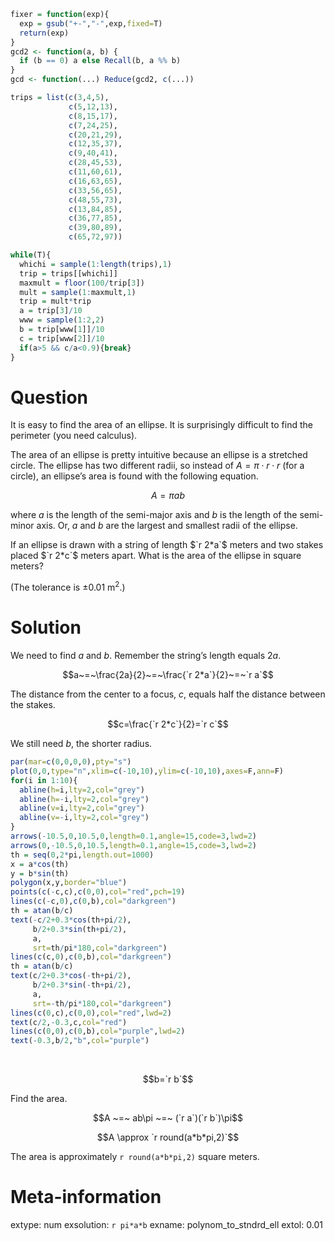 ```r
fixer = function(exp){
  exp = gsub("+-","-",exp,fixed=T)
  return(exp)
}
gcd2 <- function(a, b) {
  if (b == 0) a else Recall(b, a %% b)
}
gcd <- function(...) Reduce(gcd2, c(...))

trips = list(c(3,4,5),
             c(5,12,13),
             c(8,15,17),
             c(7,24,25),
             c(20,21,29),
             c(12,35,37),
             c(9,40,41),
             c(28,45,53),
             c(11,60,61),
             c(16,63,65),
             c(33,56,65),
             c(48,55,73),
             c(13,84,85),
             c(36,77,85),
             c(39,80,89),
             c(65,72,97))

while(T){
  whichi = sample(1:length(trips),1)
  trip = trips[[whichi]]
  maxmult = floor(100/trip[3])
  mult = sample(1:maxmult,1)
  trip = mult*trip
  a = trip[3]/10
  www = sample(1:2,2)
  b = trip[www[1]]/10
  c = trip[www[2]]/10
  if(a>5 && c/a<0.9){break}
}

```

Question
========

It is easy to find the area of an ellipse. It is surprisingly difficult to find the perimeter (you need calculus).

The area of an ellipse is pretty intuitive because an ellipse is a stretched circle. The ellipse has two different radii, so instead of $A=\pi\cdot r\cdot r$ (for a circle), an ellipse's area is found with the following equation.

$$A=\pi a b$$

where $a$ is the length of the semi-major axis and $b$ is the length of the semi-minor axis. Or, $a$ and $b$ are the largest and smallest radii of the ellipse.

If an ellipse is drawn with a string of length $`r 2*a`$ meters and two stakes placed $`r 2*c`$ meters apart. What is the area of the ellipse in square meters?

(The tolerance is $\pm 0.01 ~\mathrm{m}^2$.)

Solution
========

We need to find $a$ and $b$. Remember the string's length equals $2a$.

$$a~=~\frac{2a}{2}~=~\frac{`r 2*a`}{2}~=~`r a`$$

The distance from the center to a focus, $c$, equals half the distance between the stakes.

$$c=\frac{`r 2*c`}{2}=`r c`$$

We still need $b$, the shorter radius.

```r
par(mar=c(0,0,0,0),pty="s")
plot(0,0,type="n",xlim=c(-10,10),ylim=c(-10,10),axes=F,ann=F)
for(i in 1:10){
  abline(h=i,lty=2,col="grey")
  abline(h=-i,lty=2,col="grey")
  abline(v=i,lty=2,col="grey")
  abline(v=-i,lty=2,col="grey")
}
arrows(-10.5,0,10.5,0,length=0.1,angle=15,code=3,lwd=2)
arrows(0,-10.5,0,10.5,length=0.1,angle=15,code=3,lwd=2)
th = seq(0,2*pi,length.out=1000)
x = a*cos(th)
y = b*sin(th)
polygon(x,y,border="blue")
points(c(-c,c),c(0,0),col="red",pch=19)
lines(c(-c,0),c(0,b),col="darkgreen")
th = atan(b/c)
text(-c/2+0.3*cos(th+pi/2),
     b/2+0.3*sin(th+pi/2),
     a,
     srt=th/pi*180,col="darkgreen")
lines(c(c,0),c(0,b),col="darkgreen")
th = atan(b/c)
text(c/2+0.3*cos(-th+pi/2),
     b/2+0.3*sin(-th+pi/2),
     a,
     srt=-th/pi*180,col="darkgreen")
lines(c(0,c),c(0,0),col="red",lwd=2)
text(c/2,-0.3,c,col="red")
lines(c(0,0),c(0,b),col="purple",lwd=2)
text(-0.3,b/2,"b",col="purple")
```
\


$$b=`r b`$$

Find the area.

$$A ~=~ ab\pi ~=~ (`r a`)(`r b`)\pi$$

$$A \approx `r round(a*b*pi,2)`$$

The area is approximately `r round(a*b*pi,2)` square meters.




Meta-information
============
extype: num
exsolution: `r pi*a*b`
exname: polynom_to_stndrd_ell
extol: 0.01